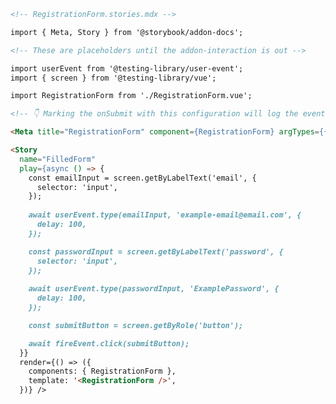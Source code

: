 ```md
<!-- RegistrationForm.stories.mdx -->

import { Meta, Story } from '@storybook/addon-docs';

<!-- These are placeholders until the addon-interaction is out -->

import userEvent from '@testing-library/user-event';
import { screen } from '@testing-library/vue';

import RegistrationForm from './RegistrationForm.vue';

<!-- 👇 Marking the onSubmit with this configuration will log the event in the Actions panel-->

<Meta title="RegistrationForm" component={RegistrationForm} argTypes={{ onSubmit: { action: true }}/>

<Story
  name="FilledForm"
  play={async () => {
    const emailInput = screen.getByLabelText('email', {
      selector: 'input',
    });
   
    await userEvent.type(emailInput, 'example-email@email.com', {
      delay: 100,
    });

    const passwordInput = screen.getByLabelText('password', {
      selector: 'input',
    });
    
    await userEvent.type(passwordInput, 'ExamplePassword', {
      delay: 100,
    });

    const submitButton = screen.getByRole('button');

    await fireEvent.click(submitButton);
  }}
  render={() => ({
    components: { RegistrationForm },
    template: '<RegistrationForm />',
  })} />
```
